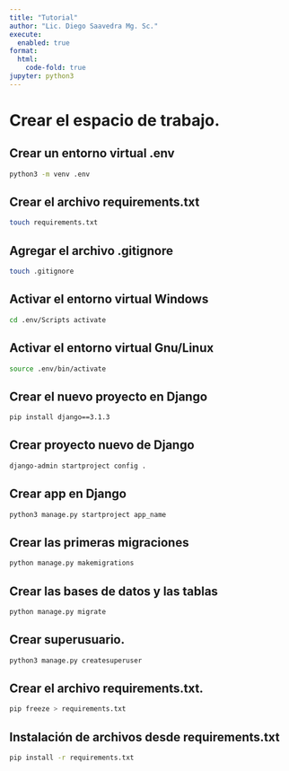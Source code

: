```yaml
---
title: "Tutorial"
author: "Lic. Diego Saavedra Mg. Sc."
execute: 
  enabled: true
format: 
  html:
    code-fold: true
jupyter: python3
---
```


# Crear el espacio de trabajo.

## Crear un entorno virtual .env

```bash
python3 -m venv .env
```

## Crear el archivo requirements.txt

```bash
touch requirements.txt
```

## Agregar el archivo .gitignore

```bash
touch .gitignore
```

## Activar el entorno virtual Windows

```bash
cd .env/Scripts activate
```

## Activar el entorno virtual Gnu/Linux

```bash
source .env/bin/activate
```

## Crear el nuevo proyecto en Django

```bash
pip install django==3.1.3
```

## Crear proyecto nuevo de Django

```bash
django-admin startproject config .
```

## Crear app en Django

```bash
python3 manage.py startproject app_name
```

## Crear las primeras migraciones

```bash
python manage.py makemigrations
```

## Crear las bases de datos y las tablas

```bash
python manage.py migrate
```

## Crear superusuario.

```bash
python3 manage.py createsuperuser
```

## Crear el archivo requirements.txt.

```bash
pip freeze > requirements.txt
```

## Instalación de archivos desde requirements.txt

```bash
pip install -r requirements.txt
```
